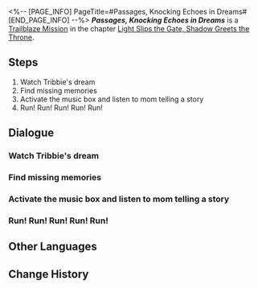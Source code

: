 <%-- [PAGE_INFO]
PageTitle=#Passages, Knocking Echoes in Dreams#
[END_PAGE_INFO] --%>
{{Stub|Dialogue.}}
{{Mission Infobox
|id            = 1040207
|title         = 
|image         = <!--Mission Passages, Knocking Echoes in Dreams.png-->
|type          = Trailblaze
|event_name    = 
|chapter       = Light Slips the Gate, Shadow Greets the Throne
|requirements  = {{subst:void|<!--Unknown: {"Type":"Manual"}-->}}
|summary       = <!--official mission summary from Fate's Atlas-->
|characters    = Gentle Mother; Trailblazer; Tribbie
|startLocation = [[Amphoreus]] - [[Depths of Tribbie's Dream]]
|world         = Amphoreus
|area          = Depths of Tribbie's Dream
|prev          = 
|next          = 
|rewards       = Trailblaze EXP*600; Stellar Jade*80; Refined Aether*6; Lost Crystal*6; Celestial Ambrosia*240; Dusk of Rationality*1 { text = ''Dusk of Rationality'' }; Credit*80,000
}}
'''''Passages, Knocking Echoes in Dreams''''' is a [[Trailblaze Mission]] in the chapter [[Light Slips the Gate, Shadow Greets the Throne]].

==Steps==
# Watch Tribbie's dream
# Find missing memories
# Activate the music box and listen to mom telling a story
# Run! Run! Run! Run! Run!

<!--
==Gameplay Notes==

--><!--
==Trial Character==

-->
==Dialogue==
{{Stub Dialogue}}

===Watch Tribbie's dream{{subst:void|<!--104020701-->}}===
{{Mission Description|type=trailblaze|location=Depths of Tribbie's Dream|A dream carries '''us''' back to memories long faded by time, and this dream mirrors the profound fears within '''our''' hearts.}}
{{Dialogue Start}}
:{{tx}}
{{Dialogue End}}

===Find missing memories{{subst:void|<!--104020706-->}}===
{{Dialogue Start}}
:{{tx}}
{{Dialogue End}}

===Activate the music box and listen to mom telling a story{{subst:void|<!--104020707-->}}===
{{Dialogue Start}}
:{{tx}}
{{Dialogue End}}

===Run! Run! Run! Run! Run!{{subst:void|<!--104020714-->}}===
{{Dialogue Start}}
:{{tx}}
{{Dialogue End}}

==Other Languages==
{{Other Languages
|en   = Passages, Knocking Echoes in Dreams
|zhs  = 门扉啊，叩声仍激荡梦中
|zht  = 門扉啊，叩聲仍激盪夢中
|ja   = 扉よ、夢の中の叩く音はやまず
|ko   = 문이여, 두드리는 소리가 여전히 꿈속을 격동시키는구나
|es   = Portales, ecos que llaman en sueños
|fr   = Passage vers les rêves du passé
|ru   = О врата, раздающийся эхом стук во снах
|th   = ประตูเอ๋ย เสียงเคาะยังดังก้องอยู่ในฝัน
|vi   = Hỡi Cánh Cổng, Tiếng Gõ Vẫn Vang Vọng Trong Mơ
|de   = Tore, lasst das Klopfen in Träumen widerhallen
|id   = Pintu, Ketukan Masih Menggema dalam Mimpi
|pt   = Passagens, Ecos Batendo em Sonhos
}}

==Change History==
{{Change History|3.1}}

